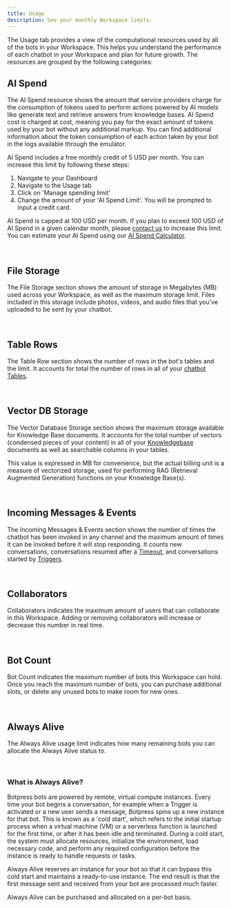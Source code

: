 ```yaml
---
title: Usage
description: See your monthly Workspace limits.
---
```


The Usage tab provides a view of the computational resources used by all of the bots in your Workspace. This helps you understand the performance of each chatbot in your Workspace and plan for future growth. The resources are grouped by the following categories:

## AI Spend

The AI Spend resource shows the amount that service providers charge for the consumption of tokens used to perform actions powered by AI models like generate text and retrieve answers from knowledge bases. AI Spend cost is charged at cost, meaning you pay for the exact amount of tokens used by your bot without any additional markup. You can find additional information about the token consumption of each action taken by your bot in the logs available through the emulator.

AI Spend includes a free monthly credit of 5 USD per month. You can increase this limit by following these steps:

1. Navigate to your Dashboard
2. Navigate to the Usage tab
3. Click on 'Manage spending limit'
4. Change the amount of your 'AI Spend Limit'. You will be prompted to input a credit card.

AI Spend is capped at 100 USD per month. If you plan to exceed 100 USD of AI Spend in a given calendar month, please [contact us](https://botpress.com/contact-us) to increase this limit. You can estimate your AI Spend using our [AI Spend Calculator](https://botpress.com/ai-spend-calculator).

<br />

## File Storage

The File Storage section shows the amount of storage in Megabytes (MB) used across your Workspace, as well as the maximum storage limit. Files included in this storage include photos, videos, and audio files that you've uploaded to be sent by your chatbot.

<br />

## Table Rows

The Table Row section shows the number of rows in the bot's tables and the limit. It accounts for total the number of rows in all of your [chatbot Tables](https://botpress.com/docs/cloud/studio/tables).

<br />

## Vector DB Storage

The Vector Database Storage section shows the maximum storage available for Knowledge Base documents. It accounts for the total number of vectors (condensed pieces of your content) in all of your [Knowledgebase](https://botpress.com/docs/cloud/studio/knowledge-base) documents as well as searchable columns in your tables.

This value is expressed in MB for convenience, but the actual billing unit is a measure of vectorized storage, used for performing RAG (Retrieval Augmented Generation) functions on your Knowledge Base(s).

<br />

## Incoming Messages & Events

The Incoming Messages & Events section shows the number of times the chatbot has been invoked in any channel and the maximum amount of times it can be invoked before it will stop responding. It counts new conversations, conversations resumed after a [Timeout](https://botpress.com/docs/cloud/studio/chatbot-settings/#inactivity-timeout-minutes), and conversations started by [Triggers](https://botpress.com/docs/cloud/toolbox/events-triggers).

<br />

## Collaborators

Collaborators indicates the maximum amount of users that can collaborate in this Workspace. Adding or removing collaborators will increase or decrease this number in real time.

<br />

## Bot Count

Bot Count indicates the maximum number of bots this Workspace can hold. Once you reach the maximum number of bots, you can purchase additional slots, or delete any unused bots to make room for new ones.

<br />

## Always Alive

The Always Alive usage limit indicates how many remaining bots you can allocate the Always Alive status to.

<br />

### What is Always Alive?

Botpress bots are powered by remote, virtual compute instances. Every time your bot begins a conversation, for example when a Trigger is activated or a new user sends a message, Botpress spins up a new instance for that bot. This is known as a 'cold start', which refers to the initial startup process when a virtual machine (VM) or a serverless function is launched for the first time, or after it has been idle and terminated. During a cold start, the system must allocate resources, initialize the environment, load necessary code, and perform any required configuration before the instance is ready to handle requests or tasks.

Always Alive reserves an instance for your bot so that it can bypass this cold start and maintains a ready-to-use instance. The end result is that the first message sent and received from your bot are processed much faster.

Always Alive can be purchased and allocated on a per-bot basis.
